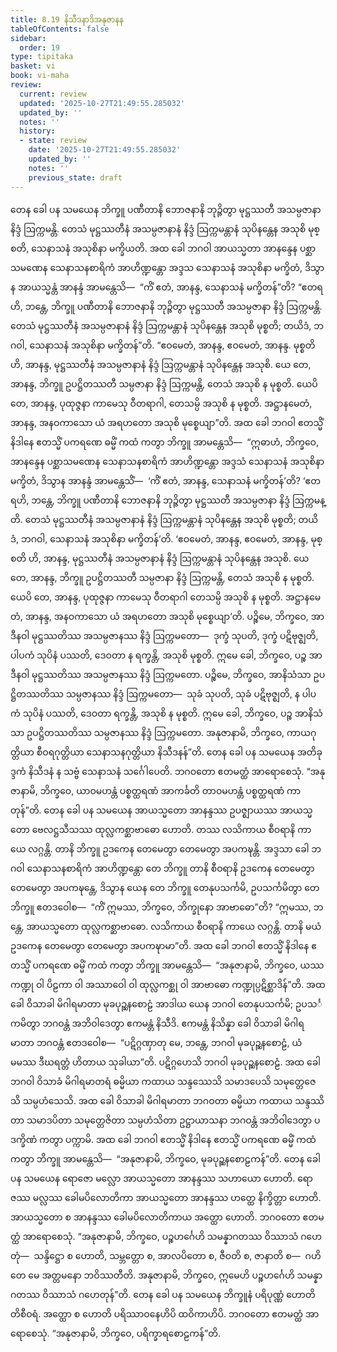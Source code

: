 ```yaml
---
title: 8.19 နိသီဒနာဒိအနုဇာနန
tableOfContents: false
sidebar:
  order: 19
type: tipitaka
basket: vi
book: vi-maha
review:
  current: review
  updated: '2025-10-27T21:49:55.285032'
  updated_by: ''
  notes: ''
  history:
  - state: review
    date: '2025-10-27T21:49:55.285032'
    updated_by: ''
    notes: ''
    previous_state: draft
---
```



<ReviewStatus review={frontmatter.review} showDetails={true} />

<HypothesisAnnotation frontmatter={frontmatter} />

<DynamicBreadcrumb />

<Division number="353" book="vi-maha" e="ch" v="3" p="409">

<Paragraph number="1669" book="vi-maha">
တေန ခေါ ပန သမယေန ဘိက္ခူ ပဏီတာနိ ဘောဇနာနိ ဘုဉ္ဇိတွာ မုဋ္ဌဿတီ အသမ္ပဇာနာ နိဒ္ဒံ ဩက္ကမန္တိ. တေသံ မုဋ္ဌဿတီနံ အသမ္ပဇာနာနံ နိဒ္ဒံ ဩက္ကမန္တာနံ သုပိနန္တေန အသုစိ မုစ္စတိ, သေနာသနံ အသုစိနာ မက္ခိယတိ. အထ ခေါ ဘဂဝါ အာယသ္မတာ အာနန္ဒေန ပစ္ဆာသမဏေန သေနာသနစာရိကံ အာဟိဏ္ဍန္တော အဒ္ဒသ သေနာသနံ အသုစိနာ မက္ခိတံ, ဒိသွာန အာယသ္မန္တံ အာနန္ဒံ အာမန္တေသိ—  “ကိံ ဧတံ, အာနန္ဒ, သေနာသနံ မက္ခိတန်”တိ? “ဧတရဟိ, ဘန္တေ, ဘိက္ခူ ပဏီတာနိ ဘောဇနာနိ ဘုဉ္ဇိတွာ မုဋ္ဌဿတီ အသမ္ပဇာနာ နိဒ္ဒံ ဩက္ကမန္တိ. တေသံ မုဋ္ဌဿတီနံ အသမ္ပဇာနာနံ နိဒ္ဒံ ဩက္ကမန္တာနံ သုပိနန္တေန အသုစိ မုစ္စတိ; တယိဒံ, ဘဂဝါ, သေနာသနံ အသုစိနာ မက္ခိတန်”တိ. “ဧဝမေတံ, အာနန္ဒ, ဧဝမေတံ, အာနန္ဒ. မုစ္စတိ ဟိ, အာနန္ဒ, မုဋ္ဌဿတီနံ အသမ္ပဇာနာနံ နိဒ္ဒံ ဩက္ကမန္တာနံ သုပိနန္တေန အသုစိ. ယေ တေ, အာနန္ဒ, ဘိက္ခူ ဥပဋ္ဌိတဿတီ သမ္ပဇာနာ နိဒ္ဒံ ဩက္ကမန္တိ, တေသံ အသုစိ န မုစ္စတိ. ယေပိ တေ, အာနန္ဒ, ပုထုဇ္ဇနာ ကာမေသု ဝီတရာဂါ, တေသမ္ပိ အသုစိ န မုစ္စတိ. အဋ္ဌာနမေတံ, အာနန္ဒ, အနဝကာသော ယံ အရဟတော အသုစိ မုစ္စေယျာ”တိ.
</Paragraph>

<Paragraph number="1670" book="vi-maha">
အထ ခေါ ဘဂဝါ ဧတသ္မိံ နိဒါနေ ဧတသ္မိံ ပကရဏေ ဓမ္မိံ ကထံ ကတွာ ဘိက္ခူ အာမန္တေသိ—  “ဣဓာဟံ, ဘိက္ခဝေ, အာနန္ဒေန ပစ္ဆာသမဏေန သေနာသနစာရိကံ အာဟိဏ္ဍန္တော အဒ္ဒသံ သေနာသနံ အသုစိနာ မက္ခိတံ, ဒိသွာန အာနန္ဒံ အာမန္တေသိံ—  ‘ကိံ ဧတံ, အာနန္ဒ, သေနာသနံ မက္ခိတန်’တိ? ‘ဧတရဟိ, ဘန္တေ, ဘိက္ခူ ပဏီတာနိ ဘောဇနာနိ ဘုဉ္ဇိတွာ မုဋ္ဌဿတီ အသမ္ပဇာနာ နိဒ္ဒံ ဩက္ကမန္တိ. တေသံ မုဋ္ဌဿတီနံ အသမ္ပဇာနာနံ နိဒ္ဒံ ဩက္ကမန္တာနံ သုပိနန္တေန အသုစိ မုစ္စတိ; တယိဒံ, ဘဂဝါ, သေနာသနံ အသုစိနာ မက္ခိတန်’တိ. ‘ဧဝမေတံ, အာနန္ဒ, ဧဝမေတံ, အာနန္ဒ, မုစ္စတိ ဟိ, အာနန္ဒ, မုဋ္ဌဿတီနံ အသမ္ပဇာနာနံ နိဒ္ဒံ ဩက္ကမန္တာနံ သုပိနန္တေန အသုစိ. ယေ တေ, အာနန္ဒ, ဘိက္ခူ ဥပဋ္ဌိတဿတီ သမ္ပဇာနာ နိဒ္ဒံ ဩက္ကမန္တိ, တေသံ အသုစိ န မုစ္စတိ. ယေပိ တေ, အာနန္ဒ, ပုထုဇ္ဇနာ ကာမေသု ဝီတရာဂါ တေသမ္ပိ အသုစိ န မုစ္စတိ. အဋ္ဌာနမေတံ, အာနန္ဒ, အနဝကာသော ယံ အရဟတော အသုစိ မုစ္စေယျာ’တိ.
</Paragraph>

<Paragraph number="1671" book="vi-maha">
ပဉ္စိမေ, ဘိက္ခဝေ, အာဒီနဝါ မုဋ္ဌဿတိဿ အသမ္ပဇာနဿ နိဒ္ဒံ ဩက္ကမတော—  ဒုက္ခံ သုပတိ, ဒုက္ခံ ပဋိဗုဇ္ဈတိ, ပါပကံ သုပိနံ ပဿတိ, ဒေဝတာ န ရက္ခန္တိ, အသုစိ မုစ္စတိ. ဣမေ ခေါ, ဘိက္ခဝေ, ပဉ္စ အာဒီနဝါ မုဋ္ဌဿတိဿ အသမ္ပဇာနဿ နိဒ္ဒံ ဩက္ကမတော.
</Paragraph>

<Paragraph number="1672" book="vi-maha">
ပဉ္စိမေ, ဘိက္ခဝေ, အာနိသံသာ ဥပဋ္ဌိတဿတိဿ သမ္ပဇာနဿ နိဒ္ဒံ ဩက္ကမတော—  သုခံ သုပတိ, သုခံ ပဋိဗုဇ္ဈတိ, န ပါပကံ သုပိနံ ပဿတိ, ဒေဝတာ ရက္ခန္တိ, အသုစိ န မုစ္စတိ. ဣမေ ခေါ, ဘိက္ခဝေ, ပဉ္စ အာနိသံသာ ဥပဋ္ဌိတဿတိဿ သမ္ပဇာနဿ နိဒ္ဒံ ဩက္ကမတော.
</Paragraph>

<Paragraph number="1673" book="vi-maha">
အနုဇာနာမိ, ဘိက္ခဝေ, ကာယဂုတ္တိယာ စီဝရဂုတ္တိယာ သေနာသနဂုတ္တိယာ နိသီဒနန်”တိ.
</Paragraph>

<Paragraph number="1674" book="vi-maha">
တေန ခေါ ပန သမယေန အတိခုဒ္ဒကံ နိသီဒနံ န သဗ္ဗံ သေနာသနံ သင်္ဂေါပေတိ. ဘဂဝတော ဧတမတ္ထံ အာရောစေသုံ. “အနုဇာနာမိ, ဘိက္ခဝေ, ယာဝမဟန္တံ ပစ္စတ္ထရဏံ အာကင်္ခတိ တာဝမဟန္တံ ပစ္စတ္ထရဏံ ကာတုန်”တိ.
</Paragraph>

</Division>
<Division number="354" book="vi-maha" e="ch" v="3" p="410">

<Paragraph number="1675" book="vi-maha">
တေန ခေါ ပန သမယေန အာယသ္မတော အာနန္ဒဿ ဥပဇ္ဈာယဿ အာယသ္မတော ဗေလဋ္ဌသီသဿ ထုလ္လကစ္ဆာဗာဓော ဟောတိ. တဿ လသိကာယ စီဝရာနိ ကာယေ လဂ္ဂန္တိ. တာနိ ဘိက္ခူ ဥဒကေန တေမေတွာ တေမေတွာ အပကဍ္ဎန္တိ. အဒ္ဒသာ ခေါ ဘဂဝါ သေနာသနစာရိကံ အာဟိဏ္ဍန္တော တေ ဘိက္ခူ တာနိ စီဝရာနိ ဥဒကေန တေမေတွာ တေမေတွာ အပကဍ္ဎန္တေ, ဒိသွာန ယေန တေ ဘိက္ခူ တေနုပသင်္ကမိ, ဥပသင်္ကမိတွာ တေ ဘိက္ခူ ဧတဒဝေါစ—  “ကိံ ဣမဿ, ဘိက္ခဝေ, ဘိက္ခုနော အာဗာဓော”တိ? “ဣမဿ, ဘန္တေ, အာယသ္မတော ထုလ္လကစ္ဆာဗာဓော. လသိကာယ စီဝရာနိ ကာယေ လဂ္ဂန္တိ. တာနိ မယံ ဥဒကေန တေမေတွာ တေမေတွာ အပကဍ္ဎာမာ”တိ. အထ ခေါ ဘဂဝါ ဧတသ္မိံ နိဒါနေ ဧတသ္မိံ ပကရဏေ ဓမ္မိံ ကထံ ကတွာ ဘိက္ခူ အာမန္တေသိ—  “အနုဇာနာမိ, ဘိက္ခဝေ, ယဿ ကဏ္ဍု ဝါ ပိဠကာ ဝါ အဿာဝေါ ဝါ ထုလ္လကစ္ဆု ဝါ အာဗာဓော ကဏ္ဍုပ္ပဋိစ္ဆာဒိန်”တိ.
</Paragraph>

</Division>
<Division number="355" book="vi-maha" e="ch" v="3" p="410">

<Paragraph number="1676" book="vi-maha">
အထ ခေါ ဝိသာခါ မိဂါရမာတာ မုခပုဉ္ဆနစောဠံ အာဒါယ ယေန ဘဂဝါ တေနုပသင်္ကမိ; ဥပသင်္ကမိတွာ ဘဂဝန္တံ အဘိဝါဒေတွာ ဧကမန္တံ နိသီဒိ. ဧကမန္တံ နိသိန္နာ ခေါ ဝိသာခါ မိဂါရမာတာ ဘဂဝန္တံ ဧတဒဝေါစ—  “ပဋိဂ္ဂဏှာတု မေ, ဘန္တေ, ဘဂဝါ မုခပုဉ္ဆနစောဠံ, ယံ မမဿ ဒီဃရတ္တံ ဟိတာယ သုခါယာ”တိ. ပဋိဂ္ဂဟေသိ ဘဂဝါ မုခပုဉ္ဆနစောဠံ. အထ ခေါ ဘဂဝါ ဝိသာခံ မိဂါရမာတရံ ဓမ္မိယာ ကထာယ သန္ဒဿေသိ သမာဒပေသိ သမုတ္တေဇေသိ သမ္ပဟံသေသိ. အထ ခေါ ဝိသာခါ မိဂါရမာတာ ဘဂဝတာ ဓမ္မိယာ ကထာယ သန္ဒဿိတာ သမာဒပိတာ သမုတ္တေဇိတာ သမ္ပဟံသိတာ ဥဋ္ဌာယာသနာ ဘဂဝန္တံ အဘိဝါဒေတွာ ပဒက္ခိဏံ ကတွာ ပက္ကာမိ. အထ ခေါ ဘဂဝါ ဧတသ္မိံ နိဒါနေ ဧတသ္မိံ ပကရဏေ ဓမ္မိံ ကထံ ကတွာ ဘိက္ခူ အာမန္တေသိ—  “အနုဇာနာမိ, ဘိက္ခဝေ, မုခပုဉ္ဆနစောဠကန်”တိ.
</Paragraph>

</Division>
<Division number="356" book="vi-maha" e="ch" v="3" p="411">

<Paragraph number="1677" book="vi-maha">
တေန ခေါ ပန သမယေန ရောဇော မလ္လော အာယသ္မတော အာနန္ဒဿ သဟာယော ဟောတိ. ရောဇဿ မလ္လဿ ခေါမပိလောတိကာ အာယသ္မတော အာနန္ဒဿ ဟတ္ထေ နိက္ခိတ္တာ ဟောတိ. အာယသ္မတော စ အာနန္ဒဿ ခေါမပိလောတိကာယ အတ္ထော ဟောတိ. ဘဂဝတော ဧတမတ္ထံ အာရောစေသုံ. “အနုဇာနာမိ, ဘိက္ခဝေ, ပဉ္စဟင်္ဂေဟိ သမန္နာဂတဿ ဝိဿာသံ ဂဟေတုံ—  သန္ဒိဋ္ဌော စ ဟောတိ, သမ္ဘတ္တော စ, အာလပိတော စ, ဇီဝတိ စ, ဇာနာတိ စ—  ဂဟိတေ မေ အတ္တမနော ဘဝိဿတီတိ. အနုဇာနာမိ, ဘိက္ခဝေ, ဣမေဟိ ပဉ္စဟင်္ဂေဟိ သမန္နာဂတဿ ဝိဿာသံ ဂဟေတုန်”တိ.
</Paragraph>

</Division>
<Division number="357" book="vi-maha" e="ch" v="3" p="411">

<Paragraph number="1678" book="vi-maha">
တေန ခေါ ပန သမယေန ဘိက္ခူနံ ပရိပုဏ္ဏံ ဟောတိ တိစီဝရံ. အတ္ထော စ ဟောတိ ပရိဿာဝနေဟိပိ ထဝိကာဟိပိ. ဘဂဝတော ဧတမတ္ထံ အာရောစေသုံ. “အနုဇာနာမိ, ဘိက္ခဝေ, ပရိက္ခာရစောဠကန်”တိ.
</Paragraph>
</Division>